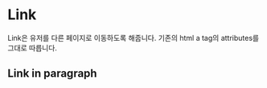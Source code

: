 
<Meta of={LinkStories} />

# Link

Link은 유저를 다른 페이지로 이동하도록 해줍니다.
기존의 html a tag의 attributes를 그대로 따릅니다.

<Canvas of={LinkStories.Default} />
<Controls of={LinkStories.Default} />

## Link in paragraph

<Canvas of={LinkStories.LinkInParagraph} />
